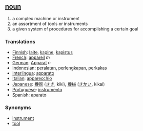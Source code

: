 == [[noun]] ==
# a complex machine or instrument
# an assortment of tools or instruments
# a given system of procedures for accomplishing a certain goal

=== Translations ===
*[[Finnish]]: [[laite]], [[kapine]], [[kapistus]]
*[[French]]: [[appareil]] ''m''
*[[German]]: [[Apparat]] ''n''
*[[Indonesian]]: [[alat|peralatan]], [[lengkap|perlengkapan]], [[perkakas]]
*[[Interlingua]]: [[apparato]] 
*[[Italian]]: [[apparecchio]] 
*[[Japanese]]: [[機器]] ([[きき]], kiki), [[機械]] ([[きかい]], kikai)
*[[Portuguese]]: [[instrumento]] 
*[[Spanish]]: [[aparato]] 

=== Synonyms ===
*[[instrument]]
*[[tool]]